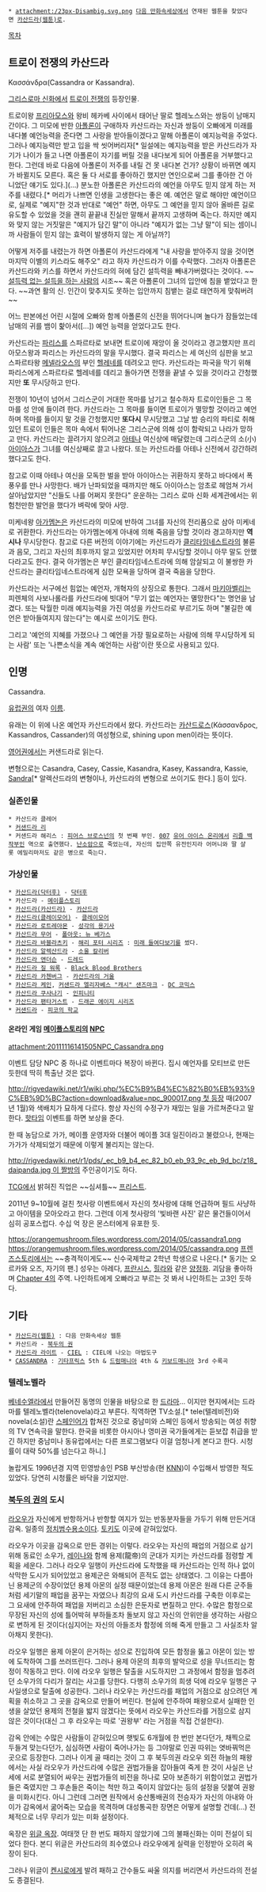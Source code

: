 * attachment:/23px-Disambig.svg.png [[다음 만화속세상]]에서 연재된 웹툰을 찾았다면 [[카산드라(웹툰)]]로.

[[목차]]

== 트로이 전쟁의 카산드라 ==
Κασσάνδρα(Cassandra or Kassandra).

[[그리스로마 신화]]에서 [[트로이 전쟁]]의 등장인물.

트로이왕 [[프리아모스]]와 왕비 헤카베 사이에서 태어난 딸로 헬레노스와는 쌍둥이 남매지간이다. 그 미모에 반한 [[아폴론]]이 구애하자 카산드라는 자신과 쌍둥이 오빠에게 미래를 내다볼 예언능력을 준다면 그 사랑을 받아들이겠다고 말해 아폴론이 예지능력을 주었다. 그러나 예지능력만 받고 입을 싹 씻어버리자[* 일설에는 예지능력을 받은 카산드라가 자기가 나이가 들고 나면 아폴론이 자기를 버릴 것을 내다보게 되어 아폴론을 거부했다고 한다. 그런데 바로 다음에 아폴론이 저주를 내릴 건 못 내다본 건가? 상황이 바뀌면 예지가 바뀔지도 모른다. 혹은 둘 다 서로를 좋아하긴 했지만 연인으로써 그를 좋아한 건 아니었단 얘기도 있다.](...) 분노한 아폴론은 카산드라의 예언을 아무도 믿지 않게 하는 저주를 내렸다.[* 머리가 나쁘면 인생을 고생한다는 좋은 예. 예언은 말로 해야만 예언이므로, 실제로 "예지"한 것과 반대로 "예언" 하면, 아무도 그 예언을 믿지 않아 올바른 길로 유도할 수 있었을 것을 괜히 끝끝내 진실만 말해서 끝까지 고생하며 죽는다. 하지만 예지와 맞지 않는 거짓말은 "예지가 담긴 말"이 아니라 "예지가 없는 그냥 말"이 되는 셈이니까 사람들이 믿지 않는 효력이 발생하지 않는 게 아닐까?]

어떻게 저주를 내렸는가 하면 아폴론이 카산드라에게 "내 사랑을 받아주지 않을 것이면 마지막 이별의 키스라도 해주오" 라고 하자 카산드라가 이를 수락했다. 그러자 아폴론은 카산드라와 키스를 하면서 카산드라의 혀에 담긴 설득력을 빼내가버렸다는 것이다. ~~[[애니메이션은 좋아하지만 오타쿠는 아니라구요|설득력 없는 설득을 하는 사람]]의 시조~~ 혹은 아폴론이 그녀의 입안에 침을 뱉었다고 한다. ~~과연 활의 신. 인간이 맞추지도 못하는 입안까지 침뱉는 걸로 태연하게 맞춰버려~~

어느 판본에선 어린 시절에 오빠와 함께 아폴론의 신전을 뛰어다니며 놀다가 잠들었는데 남매의 귀를 뱀이 핥아서([...]) 예언 능력을 얻었다고도 한다.

카산드라는 [[파리스]]를 스파르타로 보내면 트로이에 재앙이 올 것이라고 경고했지만 프리아모스왕과 파리스는 카산드라의 말을 무시했다. 결국 파리스는 세 여신의 심판을 보고 스파르타왕 [[메넬라오스]]의 부인 [[헬레네]]를 데려오고 만다. 카산드라는 파국을 막기 위해 파리스에게 스파르타로 헬레네를 데리고 돌아가면 전쟁을 끝낼 수 있을 것이라고 간청했지만 '''또''' 무시당하고 만다.

전쟁이 10년이 넘어서 그리스군이 거대한 목마를 남기고 철수하자 트로이인들은 그 목마를 성 안에 들이려 한다. 카산드라는 그 목마를 들이면 트로이가 멸망할 것이라고 예언하며 목마를 들이지 말 것을 간청했지만 '''또다시''' 무시당했고 그날 밤 승리의 파티로 취해있던 트로이 인들은 목마 속에서 튀어나온 그리스군에 의해 성이 함락되고 나라가 망하고 만다. 카산드라는 끌려가지 않으려고 [[아테나]] 여신상에 매달렸는데 그리스군의 소(小) [[아이아스]]가 그녀를 여신상째로 끌고 나왔다. 또는 카산드라를 아테나 신전에서 강간하려 했다고도 한다.

참고로 이때 아테나 여신을 모독한 벌을 받아 아이아스는 귀환하지 못하고 바다에서 폭풍우를 만나 사망한다. 배가 난파되었을 때까지만 해도 아이아스는 암초로 헤엄쳐 가서 살아남았지만 "신들도 나를 어쩌지 못한다" 운운하는 그리스 로마 신화 세계관에서는 위험천만한 발언을 했다가 벼락에 맞아 사망.

미케네왕 [[아가멤논]]은 카산드라의 미모에 반하여 그녀를 자신의 전리품으로 삼아 미케네로 귀환한다. 카산드라는 아가멤논에게 아내에 의해 죽음을 당할 것이라 경고하지만 '''역시나''' 무시당한다. 참고로 다른 버전의 이야기에는 카산드라가 [[클리타임네스트라]]의 불륜과 음모, 그리고 자신의 최후까지 알고 있었지만 어차피 무시당할 것이니 아무 말도 안했다라고도 한다. 결국 아가멤논은 부인 클리타임네스트라에 의해 암살되고 이 불쌍한 카산드라는 클리타임네스트라에게 심한 모욕을 당하며 결국 죽음을 당한다.

카산드라는 서구에선 힘없는 예언자, 개혁자의 상징으로 통한다. 그래서 [[마키아벨리]]는 피렌체의 사보나롤라를 카산드라에 빗대어 "무기 없는 예언자는 멸망한다"는 명언을 남겼다. 또는 탁월한 미래 예지능력을 가진 여성을 카산드라로 부르기도 하며 "불길한 예언은 받아들여지지 않는다"는 예시로 쓰이기도 한다.

그리고 '예언의 지혜를 가졌으나 그 예언을 가장 필요로하는 사람에 의해 무시당하게 되는 사람' 또는 '나쁜소식을 계속 예언하는 사람'이란 뜻으로 사용되고 있다.

== 인명 ==
Cassandra. 

[[유럽]]권의 여자 [[이름]].

유래는 이 위에 나온 예언자 카산드라에서 왔다. 카산드라는 [[카산드로스]](Κάσσανδρος, Kassandros, Cassander)의 여성형으로, shining upon men이라는 뜻이다.

[[영어|영어권]]에서는 커샌드라로 읽는다.

변형으로는 Casandra, Casey, Cassie, Kasandra, Kasey, Kassandra, Kassie, [[산드라|Sandra]][* 알렉산드라의 변형이나, 카산드라의 변형으로 쓰이기도 한다.] 등이 있다.

=== 실존인물 ===
 * 카산드라 클레어
 * [[커샌드라 리]]
 * 커샌드라 해리스 : [[피어스 브로스넌]]의 첫 번째 부인. [[007 시리즈|007]] [[유어 아이스 온리]]에서 [[본드걸#s-14|리즐 백작부인]] 역으로 출연했다. [[암|난소암]]으로 죽었는데, 자신의 집안쪽 유전인지라 어머니와 딸 샬롯 에밀리마저도 같은 병으로 죽는다.

=== 가상인물 ===
 * [[카산드라(닥터후)]] - [[닥터후]]
 * 카산드라 - [[메이플스토리]]
 * [[카산드라(카산드라)]] - [[카산드라(웹툰)|카산드라]]
 * [[카산드라(클레이모어)]] - [[클레이모어(만화)|클레이모어]]
 * [[카산드라 로트레아몬]] - [[성각의 용기사]]
 * [[카산드라 무어]] - [[폴아웃: 뉴 베가스]]
 * [[해리 포터 시리즈/등장인물|카산드라 바블라츠키]] - [[해리 포터 시리즈]] : [[해리 포터 시리즈/마법책#s-1.5|미래 들여다보기]]를 썼다.
 * [[카산드라 알렉산드라]] - [[소울 칼리버]]
 * [[저지 드레드(영화)#s-2.1|카산드라 앤더슨]] - [[저지 드레드(영화)|드레드]]
 * [[카산드라 질 워록]] - [[Black Blood Brothers]]
 * [[카산드라의 거울#s-2.1|카산드라 카첸버그]] - [[카산드라의 거울]]
 * [[카산드라 케인]], [[원더걸#s-2|커샌드라 엘리자베스 "캐시" 샌즈마크]] - [[DC 코믹스]]
 * [[카산드라 쿠사나기]] - [[인피니티(게임)|인피니티]]
 * [[카산드라 팬타거스트]] - [[드래곤 에이지 시리즈]]
 * [[피코의 학교#s-3|커샌드라]] - [[피코의 학교]]

==== 온라인 게임 [[메이플스토리]]의 [[메이플스토리/기타 등장인물|NPC]] ====
attachment:20111116141505NPC_Cassandra.png

이벤트 담당 NPC 중 하나로 이벤트마다 복장이 바뀐다. 집시 예언자를 모티브로 만든 듯한데 딱히 특출난 것은 없다. 

[[http://rigvedawiki.net/r1/wiki.php/%EC%B9%B4%EC%82%B0%EB%93%9C%EB%9D%BC?action=download&value=npc_900017.png 첫 등장]] 때(2007년 1월)와 색배치가 묘하게 다르다. 항상 자신의 수정구가 재밌는 일을 가르쳐준다고 말한다. [[핫타임]] 이벤트를 하면 보상을 준다.

한 때 농담으로 가가, 메이플 운영자와 더불어 메이플 3대 일진이라고 불렸으나, 현재는 가가가 삭제되었기 때문에 이렇게 불리지는 않는다.

[[http://rigvedawiki.net/r1/pds/_ec_b9_b4_ec_82_b0_eb_93_9c_eb_9d_bc/z18_daipanda.jpg 이 짤방]]의 주인공이기도 하다.

[[메이플스토리 iTCG|TCG]]에서 밝혀진 직업은 ~~심셔틀~~ [[비숍(메이플스토리)|프리스트]].

2011년 9~10월에 걸친 첫사랑 이벤트에서 자신의 첫사랑에 대해 언급하며 필드 사냥하고 아이템을 모아오라고 한다. 그런데 이게 첫사랑의 '빛바랜 사진' 같은 물건들이어서 심히 공포스럽다. 수십 억 장은 몬스터에게 유포한 듯.

https://orangemushroom.files.wordpress.com/2014/05/cassandra1.png
https://orangemushroom.files.wordpress.com/2014/05/cassandra.png
[[프렌즈스토리]]에서는 ~~충격적이게도~~ 신수국제학교 2학년 학생으로 나온다.[* 동기는 오르카와 오즈, 자기의 팬.] 성우는 아레다, [[프란시스(메이플스토리)#s-2.5|프란시스]], [[힐라#s-1.7|힐라]]와 같은 [[양정화(성우)|양정화]]. 괴담을 좋아하며 [[프렌즈스토리/챕터 4|Chapter 4]]의 주역. 나인하트에게 오빠라고 부르는 것 봐서 나인하트는 고3인 듯하다.

== 기타 ==
 * [[카산드라(웹툰)]] : 다음 만화속세상 웹툰
 * 카산드라 - [[북두의 권]]
 * [[카산드라 라이트]] - [[CIEL]] : CIEL에 나오는 마법도구
 * [[CASSANDRA]] : [[기타프릭스]] 5th & [[드럼매니아]] 4th & [[키보드매니아]] 3rd 수록곡

=== 텔레노벨라 ===
[[베네수엘라]]에서 만들어진 동명의 인물을 바탕으로 한 [[드라마]]... 이지만 현지에서는 드라마를 텔레노벨라(telenovela)라고 부른다. 직역하면 TV소설.[* tele(텔레비전)와 novela(소설)란 [[스페인어]]가 합쳐진 것으로 중남미와 스페인 등에서 방송되는 여성 취향의 TV 연속극을 말한다. 한국을 비롯한 아시아나 영미권 국가들에게는 듣보잡 취급을 받긴 하지만 중남미나 동유럽에서는 다른 프로그램보다 이걸 엄청나게 본다고 한다. 시청률이 대략 50%를 넘는다고 하니.]

놀랍게도 1996년경 지역 민영방송인 PSB 부산방송(현 [[KNN]])이 수입해서 방영한 적도 있었다. 당연히 시청률은 바닥을 기었지만.

=== [[북두의 권]]의 도시 ===
[[라오우]]가 자신에게 반항하거나 반항할 여지가 있는 반동분자들을 가두기 위해 만든거대 감옥. 일종의 [[정치범수용소]]이다. [[토키]]도 이곳에 갇혀있었다.

라오우가 이곳을 감옥으로 만든 경위는 이렇다. 라오우는 자신의 패업의 거점으로 삼기 위해 동료인 소우가, [[레이나]]와 함께 용제(龍帝)의 군대가 지키는 카산드라를 점령할 계획을 세운다. 그러나 라오우 일행이 카산드라에 도착했을 때 카산드라는 인적 하나 없이 삭막한 도시가 되어있었고 용제군은 와해되어 흔적도 없는 상태였다. 그 이유는 다름아닌 용제군의 수장이었던 용제 아몬의 실정 때문이었는데 용제 아몬은 원래 다른 군주들처럼 세기말의 패업을 꿈꾸는 자였으나 최강의 요새 도시 카산드라를 구축한 이후로는 그 요새에 안주하여 패업을 저버리고 소심한 은둔자로 변질하고 만다. 수많은 함정으로 무장된 자신의 성에 틀어박혀 부하들조차 돌보지 않고 자신의 안위만을 생각하는 사람으로 변하게 된 것이다(심지어는 자신의 아들조차 함정에 의해 죽게 만들고 그 사실조차 알아채지 못한다).

라오우 일행은 용제 아몬이 은거하는 성으로 진입하여 모든 함정을 뚫고 아몬이 있는 방에 도착하여 그를 쓰러뜨린다. 그러나 용제 아몬의 최후의 발악으로 성을 무너뜨리는 함정이 작동하고 만다. 이에 라오우 일행은 탈출을 시도하지만 그 과정에서 함정을 멈추려던 소우가의 다리가 잘리는 사고를 당한다. 다행히 소우가의 희생 덕에 라오우 일행은 구사일생으로 탈출에 성공한다. 그러나 라오우는 카산드라를 패업의 거점으로 삼으려던 계획을 취소하고 그 곳을 감옥으로 만들어 버린다. 현실에 안주하여 패왕으로서 실패한 인생을 살았던 용제의 전철을 밟지 않겠다는 뜻에서 라오우는 카산드라를 거점으로 삼지 않은 것이다(대신 그 후 라오우는 따로 '권왕부' 라는 거점을 직접 건설한다).

감옥 안에는 수많은 사람들이 갇혀있으며 햇빛도 6개월에 한 번만 본다던가, 채찍으로 두들겨 맞는다던가, 심심하면 사람이 죽어나가는 등 그야말로 인권 따위는 엿바꿔먹은 곳으로 등장한다. 그러나 이게 골 때리는 것이 그 후 북두의권 라오우 외전 하늘의 패왕에서는 사실 라오우가 카산드라에 수많은 권법가들을 잡아들여 죽게 한 것이 사실은 난세에 서로 분열되어 싸우는 권법가들의 비전을 하나로 모아 보존하기 위함이었고 권법가들은 죽였지만 그 후손들은 죽이는 척만 하고 죽이지 않았다는 등의 설정을 덧붙여 권왕을 미화시킨다. 아니 그런데 그러면 원작에서 숭산통배권의 전승자가 자신의 아내와 아이가 감옥에서 굶어죽는 모습을 목격하며 대성통곡한 장면은 어떻게 설명할 건데(...) 전체적으로 너무 무리가 있는 미화 설정이다.

옥장은 [[위글 옥장]]. 여태껏 단 한 번도 패하지 않았기에 그의 불패신화는 이미 전설이 되었다 한다. 본디 위글은 카산드라의 죄수였으나 라오우에게 실력을 인정받아 오히려 옥장이 된다.

그러나 위글이 [[켄시로]]에게 발려 패하고 간수들도 싸울 의지를 버리면서 카산드라의 전설도 종결된다.
